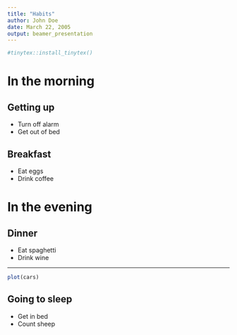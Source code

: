 ```yaml
---
title: "Habits"
author: John Doe
date: March 22, 2005
output: beamer_presentation
---
```


```r
#tinytex::install_tinytex()
```


# In the morning

## Getting up

- Turn off alarm
- Get out of bed

## Breakfast

- Eat eggs
- Drink coffee

# In the evening

## Dinner

- Eat spaghetti
- Drink wine

---

```r
plot(cars)
```

## Going to sleep

- Get in bed
- Count sheep

